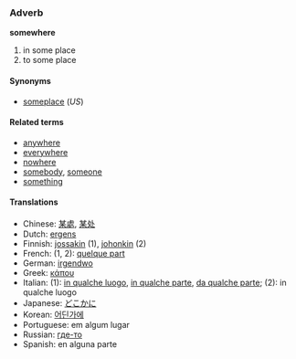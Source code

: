 ===Adverb===
'''somewhere'''

# in some place
# to some place

====Synonyms====
*[[someplace]] (''US'')

====Related terms====
*[[anywhere]]
*[[everywhere]]
*[[nowhere]]
*[[somebody]], [[someone]]
*[[something]]

====Translations====
*Chinese: [[某處]], [[某处]]
*Dutch: [[ergens]]
*Finnish: [[jossakin]] (1), [[johonkin]] (2)
*French: (1, 2): [[quelque part]]
*German: [[irgendwo]]
*Greek: [[κάπου]]
*Italian: (1): [[in qualche luogo]], [[in qualche parte]], [[da qualche parte]]; (2): in qualche luogo
*Japanese: [[どこかに]]
*Korean: [[어딘가에]]
*Portuguese: em algum lugar
*Russian: [[где-то]]
*Spanish: en alguna parte